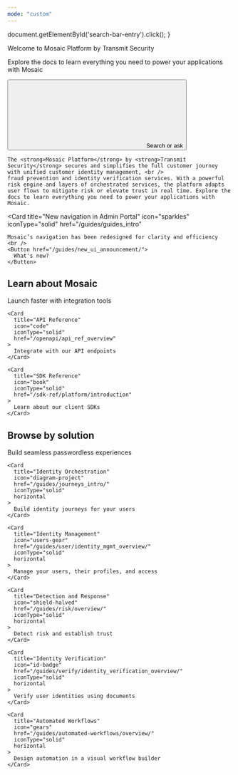 ---
mode: "custom"
---


  document.getElementById('search-bar-entry').click();
}

<div className="relative w-full flex items-center justify-center" style={{ height: '24rem', overflow: 'hidden' }}>
  <div className="absolute inset-0 bg-primary dark:bg-primary-light" style={{ opacity: 0.05 }}></div>
  <div style={{ position: 'absolute', textAlign: 'center', padding: '0 1rem' }}>
    <div
      className="text-gray-900 dark:text-gray-200"
      style={{
        fontWeight: '600',
        fontSize: '42px',
        margin: '0',
        marginBottom: '1.5rem'
      }}
    >
      Welcome to Mosaic Platform by Transmit Security
    </div>
    <p
      className="prose prose-gray dark:prose-invert"
      style={{
        margin: '0 auto',
        marginBottom: '2rem',
        fontWeight: '400',
        fontSize: '16px',
        maxWidth: '42rem',
        textAlign: 'center'
      }}
    >
      Explore the docs to learn everything you need to power your applications with Mosaic
    </p>
    <div className="flex items-center justify-center">
      <button
        type="button"
        className="hidden w-full lg:flex items-center text-sm leading-6 rounded-lg py-1.5 pl-2.5 pr-3 shadow-sm text-gray-400 dark:text-white/50 bg-background-light dark:bg-background-dark dark:brightness-[1.1] dark:ring-1 dark:hover:brightness-[1.25] ring-1 ring-gray-400/20 hover:ring-gray-600/25 dark:ring-gray-600/30 dark:hover:ring-gray-500/30 focus:outline-primary"
        id="home-search-entry"
        style={{ maxWidth: '28rem' }}
        onClick={openSearch}
      >
        <svg
          className="h-4 w-4 ml-1.5 flex-none bg-gray-500 hover:bg-gray-600 dark:bg-white/50 dark:hover:bg-white/70"
          style={{
            marginRight: '0.5rem',
            maskImage: 'url("https://mintlify.b-cdn.net/v6.5.1/solid/magnifying-glass.svg")',
            maskRepeat: 'no-repeat',
            maskPosition: 'center center',
          }}
        />
        Search or ask
      </button>
    </div>
  </div>
</div>

<div
  style={{
    marginTop: '2rem',
    marginBottom: '8rem',
    maxWidth: '70rem',
    marginLeft: 'auto',
    marginRight: 'auto',
    paddingLeft: '1.25rem',
    paddingRight: '1.25rem'
  }}
>
  <div
    style={{
      textAlign: 'left',
      color: '#111827',
      marginBottom: '2rem',
      fontSize: '16px',
      fontWeight: '400'
    }}
  >
  
    The <strong>Mosaic Platform</strong> by <strong>Transmit Security</strong> secures and simplifies the full customer journey with unified customer identity management, <br />
    fraud prevention and identity verification services. With a powerful risk engine and layers of orchestrated services, the platform adapts user flows to mitigate risk or elevate trust in real time. Explore the docs to learn everything you need to power your applications with Mosaic.
  </div>

  <Card
    title="New navigation in Admin Portal"
    icon="sparkles"
    iconType="solid"
    href="/guides/guides_intro"
  >
    Mosaic’s navigation has been redesigned for clarity and efficiency
    <br />
    <Button href="/guides/new_ui_announcement/">
      What's new?
    </Button>
  </Card>

  <div className="flex flex-col w-full" style={{ marginTop: '2rem', marginBottom: '2rem' }}>
    <h2
      className="text-gray-900 dark:text-gray-200"
      style={{
        fontSize: '2rem',
        fontWeight: '500',
      }}
    >
      Learn about Mosaic
    </h2>
  </div>

  <CardGroup cols={3}>
    <Card
      title="Journeys"
      icon="workflow"
      iconType="solid"
      href="/dev-tools/dev_tools_overview"
    >
      Launch faster with integration tools
    </Card>

    <Card
      title="API Reference"
      icon="code"
      iconType="solid"
      href="/openapi/api_ref_overview"
    >
      Integrate with our API endpoints
    </Card>

    <Card
      title="SDK Reference"
      icon="book"
      iconType="solid"
      href="/sdk-ref/platform/introduction"
    >
      Learn about our client SDKs
    </Card>
  </CardGroup>

  <div className="flex flex-col w-full" style={{ marginTop: '2rem', marginBottom: '2rem' }}>
    <h2
      className="text-gray-900 dark:text-gray-200"
      style={{
        fontSize: '2rem',
        fontWeight: '500',
      }}
    >
      Browse by solution
    </h2>
  </div>

  <CardGroup>
    <Card
      title="Authentication"
      icon="lock"
      href="/guides/user/be_auth_overview/"
      iconType="solid"
      horizontal
    >
      Build seamless passwordless experiences
    </Card>

    <Card
      title="Identity Orchestration"
      icon="diagram-project"
      href="/guides/journeys_intro/"
      iconType="solid"
      horizontal
    >
      Build identity journeys for your users
    </Card>

    <Card
      title="Identity Management"
      icon="users-gear"
      href="/guides/user/identity_mgmt_overview/"
      iconType="solid"
      horizontal
    >
      Manage your users, their profiles, and access
    </Card>

    <Card
      title="Detection and Response"
      icon="shield-halved"
      href="/guides/risk/overview/"
      iconType="solid"
      horizontal
    >
      Detect risk and establish trust
    </Card>

    <Card
      title="Identity Verification"
      icon="id-badge"
      href="/guides/verify/identity_verification_overview/"
      iconType="solid"
      horizontal
    >
      Verify user identities using documents
    </Card>

    <Card
      title="Automated Workflows"
      icon="gears"
      href="/guides/automated-workflows/overview/"
      iconType="solid"
      horizontal
    >
      Design automation in a visual workflow builder
    </Card>
  </CardGroup>
</div>